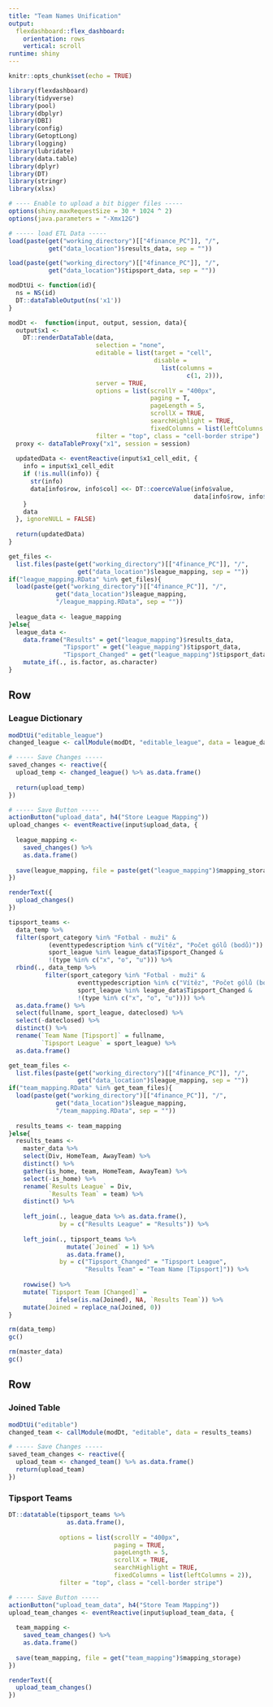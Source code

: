 ```yaml
---
title: "Team Names Unification"
output: 
  flexdashboard::flex_dashboard:
    orientation: rows
    vertical: scroll
runtime: shiny
---
```


```r
knitr::opts_chunk$set(echo = TRUE)

library(flexdashboard)
library(tidyverse)
library(pool)
library(dbplyr)
library(DBI)
library(config)
library(GetoptLong)
library(logging)
library(lubridate)
library(data.table)
library(dplyr)
library(DT)
library(stringr)
library(xlsx)

# ---- Enable to upload a bit bigger files -----
options(shiny.maxRequestSize = 30 * 1024 ^ 2)
options(java.parameters = "-Xmx12G")

# ----- load ETL Data -----
load(paste(get("working_directory")[["4finance_PC"]], "/", 
           get("data_location")$results_data, sep = ""))

load(paste(get("working_directory")[["4finance_PC"]], "/", 
           get("data_location")$tipsport_data, sep = ""))
```

```r
modDtUi <- function(id){
  ns = NS(id)
  DT::dataTableOutput(ns('x1'))
}

modDt <-  function(input, output, session, data){
  output$x1 <- 
    DT::renderDataTable(data, 
                        selection = "none", 
                        editable = list(target = "cell",
                                        disable = 
                                          list(columns = 
                                                 c(1, 2))), 
                        server = TRUE, 
                        options = list(scrollY = "400px", 
                                       paging = T,
                                       pageLength = 5,
                                       scrollX = TRUE, 
                                       searchHighlight = TRUE,
                                       fixedColumns = list(leftColumns = 2)), 
                        filter = "top", class = "cell-border stripe") 
  proxy <- dataTableProxy("x1", session = session)
  
  updatedData <- eventReactive(input$x1_cell_edit, {
    info = input$x1_cell_edit
    if (!is.null(info)) {
      str(info)
      data[info$row, info$col] <<- DT::coerceValue(info$value,
                                                   data[info$row, info$col])
    }
    data
  }, ignoreNULL = FALSE)
  
  return(updatedData)
}
```

```r
get_files <- 
  list.files(paste(get("working_directory")[["4finance_PC"]], "/", 
                   get("data_location")$league_mapping, sep = ""))
if("league_mapping.RData" %in% get_files){
  load(paste(get("working_directory")[["4finance_PC"]], "/", 
             get("data_location")$league_mapping, 
             "/league_mapping.RData", sep = ""))
  
  league_data <- league_mapping
}else{
  league_data <- 
    data.frame("Results" = get("league_mapping")$results_data,
               "Tipsport" = get("league_mapping")$tipsport_data,
               "Tipsport_Changed" = get("league_mapping")$tipsport_data) %>%
    mutate_if(., is.factor, as.character)
}
```

Row {data-height=700}
-----------------------------------------------------------------------

### League Dictionary
```r
modDtUi("editable_league")
changed_league <- callModule(modDt, "editable_league", data = league_data)
```

```r
# ----- Save Changes -----
saved_changes <- reactive({
  upload_temp <- changed_league() %>% as.data.frame()
  
  return(upload_temp)
})
```

```r
# ----- Save Button -----
actionButton("upload_data", h4("Store League Mapping"))
upload_changes <- eventReactive(input$upload_data, {
  
  league_mapping <- 
    saved_changes() %>% 
    as.data.frame()
  
  save(league_mapping, file = paste(get("league_mapping")$mapping_storage))
})

renderText({
  upload_changes()
})
```

```r
tipsport_teams <-
  data_temp %>%
  filter(sport_category %in% "Fotbal - muži" &
           (eventtypedescription %in% c("Vítěz", "Počet gólů (bodů)")) &
           sport_league %in% league_data$Tipsport_Changed & 
           !(type %in% c("x", "o", "u"))) %>%
  rbind(., data_temp %>%
          filter(sport_category %in% "Fotbal - muži" &
                   eventtypedescription %in% c("Vítěz", "Počet gólů (bodů)") &
                   sport_league %in% league_data$Tipsport_Changed & 
                   !(type %in% c("x", "o", "u")))) %>%
  as.data.frame() %>%
  select(fullname, sport_league, dateclosed) %>%
  select(-dateclosed) %>%
  distinct() %>% 
  rename(`Team Name [Tipsport]` = fullname,
         `Tipsport League` = sport_league) %>%
  as.data.frame()
```

```r
get_team_files <- 
  list.files(paste(get("working_directory")[["4finance_PC"]], "/", 
                   get("data_location")$league_mapping, sep = ""))
if("team_mapping.RData" %in% get_team_files){
  load(paste(get("working_directory")[["4finance_PC"]], "/", 
             get("data_location")$league_mapping, 
             "/team_mapping.RData", sep = ""))
  
  results_teams <- team_mapping
}else{
  results_teams <- 
    master_data %>%
    select(Div, HomeTeam, AwayTeam) %>%
    distinct() %>%
    gather(is_home, team, HomeTeam, AwayTeam) %>%
    select(-is_home) %>%
    rename(`Results League` = Div,
           `Results Team` = team) %>%
    distinct() %>%
    
    left_join(., league_data %>% as.data.frame(), 
              by = c("Results League" = "Results")) %>%
    
    left_join(., tipsport_teams %>% 
                mutate(`Joined` = 1) %>%
                as.data.frame(), 
              by = c("Tipsport_Changed" = "Tipsport League", 
                     "Results Team" = "Team Name [Tipsport]")) %>%
    
    rowwise() %>%
    mutate(`Tipsport Team [Changed]` = 
             ifelse(is.na(Joined), NA, `Results Team`)) %>%
    mutate(Joined = replace_na(Joined, 0))
}
```

```r
rm(data_temp)
gc()

rm(master_data)
gc()
```

Row {data-height=700}
-----------------------------------------------------------------------

### Joined Table
```r
modDtUi("editable")
changed_team <- callModule(modDt, "editable", data = results_teams)
```

```r
# ----- Save Changes -----
saved_team_changes <- reactive({
  upload_team <- changed_team() %>% as.data.frame()
  return(upload_team)
})
```

### Tipsport Teams
```r
DT::datatable(tipsport_teams %>%
                as.data.frame(), 
              
              options = list(scrollY = "400px", 
                             paging = TRUE,
                             pageLength = 5,
                             scrollX = TRUE, 
                             searchHighlight = TRUE,
                             fixedColumns = list(leftColumns = 2)), 
              filter = "top", class = "cell-border stripe")
```

```r
# ----- Save Button -----
actionButton("upload_team_data", h4("Store Team Mapping"))
upload_team_changes <- eventReactive(input$upload_team_data, {
  
  team_mapping <- 
    saved_team_changes() %>% 
    as.data.frame()
  
  save(team_mapping, file = get("team_mapping")$mapping_storage)
})

renderText({
  upload_team_changes()
})
```
